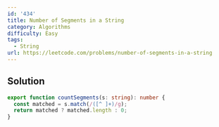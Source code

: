 ```yaml
---
id: '434'
title: Number of Segments in a String
category: Algorithms
difficulty: Easy
tags:
  - String
url: https://leetcode.com/problems/number-of-segments-in-a-string
---
```


## Solution

```typescript showLineNumbers
export function countSegments(s: string): number {
  const matched = s.match(/([^ ]+)/g);
  return matched ? matched.length : 0;
}
```
